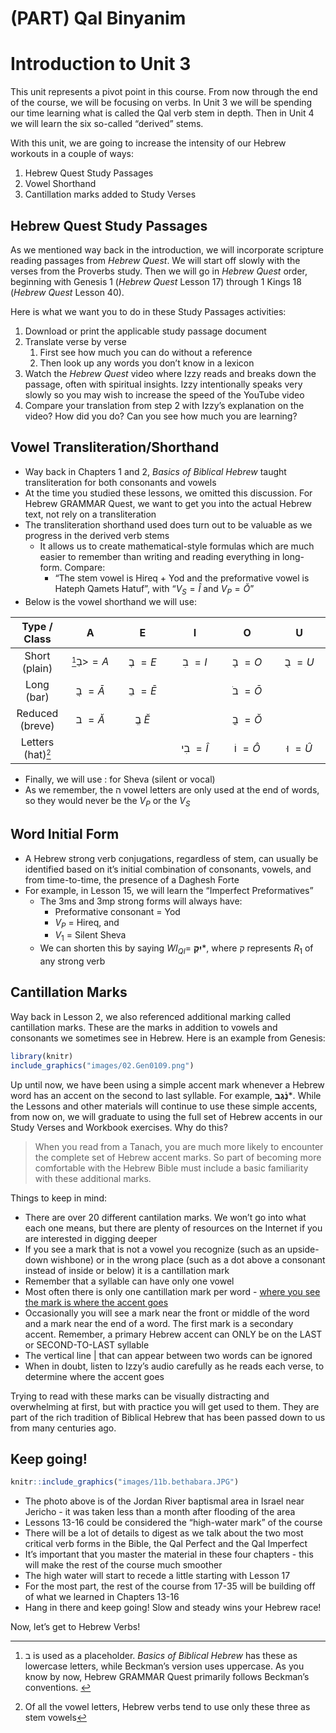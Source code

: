 # (PART) Qal Binyanim {-}

# Introduction to Unit 3 {-}

This unit represents a pivot point in this course.  From now through the end of the course, we will be focusing on verbs.  In Unit 3 we will be spending our time learning what is called the Qal verb stem in depth.  Then in Unit 4 we will learn the six so-called "derived" stems.

With this unit, we are going to increase the intensity of our Hebrew workouts in a couple of ways:

1. Hebrew Quest Study Passages
2. Vowel Shorthand
2. Cantillation marks added to Study Verses

## Hebrew Quest Study Passages {-}

As we mentioned way back in the introduction, we will incorporate scripture reading passages from _Hebrew Quest_.  We will start off slowly with the verses from the Proverbs study.  Then we will go in _Hebrew Quest_ order, beginning with Genesis 1 (_Hebrew Quest_ Lesson 17) through 1 Kings 18 (_Hebrew Quest_ Lesson 40).

Here is what we want you to do in these Study Passages activities:

1. Download or print the applicable study passage document
2. Translate verse by verse
    1. First see how much you can do without a reference
    2. Then look up any words you don't know in a lexicon
3. Watch the _Hebrew Quest_ video where Izzy reads and breaks down the passage, often with spiritual insights.  Izzy intentionally speaks very slowly so you may wish to increase the speed of the YouTube video
4. Compare your translation from step 2 with Izzy's explanation on the video?  How did you do?  Can you see how much you are learning?

## Vowel Transliteration/Shorthand

* Way back in Chapters 1 and 2, _Basics of Biblical Hebrew_ taught transliteration for both consonants and vowels
* At the time you studied these lessons, we omitted this discussion. For Hebrew GRAMMAR Quest, we want to get you into the actual Hebrew text, not rely on a transliteration
* The transliteration shorthand used does turn out to be valuable as we progress in the derived verb stems
    * It allows us to create mathematical-style formulas which are much easier to remember than writing and reading everything in long-form.  Compare:
        * "The stem vowel is Hireq + Yod and the preformative vowel is Hateph Qamets Hatuf", with "$V_S = \hat I$ and $V_P = \breve O$"
* Below is the vowel shorthand we will use:

|Type / Class|A|E|I|O|U
|:-:           |:-:|:-:|:-:|:-:|:-: 
| Short (plain) |<span class="he">בַ</span><small>^[ב is used as a placeholder. _Basics of Biblical Hebrew_ has these as lowercase letters, while Beckman's version uses uppercase. As you know by now, Hebrew GRAMMAR Quest primarily follows Beckman's conventions. </small>]</small>>$= A$ | <span class="he">בֶ</span> $= E$ | <span class="he">בִ</span> $= I$  | <span class="he">בָ</span> $= O$ | <span class="he">בֻ</span> $= U$
|Long (bar) | <span class="he">בֲ</span> $= \bar A$ | <span class="he">בֵ</span> $= \bar E$| | <span class="he">בֹ</span> $= \bar O$ |
|Reduced (breve) | <span class="he">ב</span> $= \breve A$ | <span class="he">בֱ</span> $\breve E$ | | <span class="he">בֳ</span> $= \breve O$ |
| Letters (hat)<small>^[Of all the vowel letters, Hebrew verbs tend to use only these three as stem vowels</small>]</small>| | |<span class="he">בִי</span> $= \hat I$ |<span class="he">וֹ</span> $= \hat O$ | <span class="he">וּ</span> $= \hat U$

* Finally, we will use $:$ for Sheva (silent or vocal)
* As we remember, the ה vowel letters are only used at the end of words, so they would never be the $V_P$ or the $V_S$

## Word Initial Form

* A Hebrew strong verb conjugations, regardless of stem, can usually be identified based on it's initial combination of consonants, vowels, and from time-to-time, the presence of a Daghesh Forte
* For example, in Lesson 15, we will learn the "Imperfect Preformatives"
    * The 3ms and 3mp strong forms will always have:
        * Preformative consonant = Yod
        * $V_P$ = Hireq, and
        * $V_1$ = Silent Sheva
    * We can shorten this by saying $WI_{QI} =$ **יִקְ***, where ק represents $R_1$ of any strong verb

## Cantillation Marks {-}

Way back in Lesson 2, we also referenced additional marking called cantillation marks.  These are the marks in addition to vowels and consonants we sometimes see in Hebrew.  Here is an example from Genesis:
```r
library(knitr)
include_graphics("images/02.Gen0109.png")
```

Up until now, we have been using a simple accent mark whenever a Hebrew word has an accent on the second to last syllable.  For example, **נֶ֫גֶב***.  While the Lessons and other materials will continue to use these simple accents, from now on, we will graduate to using the full set of Hebrew accents in our Study Verses and Workbook exercises.  Why do this?

>When you read from a Tanach, you are much more likely to encounter the complete set of Hebrew accent marks.  So part of becoming more comfortable with the Hebrew Bible must include a basic familiarity with these additional marks. 

Things to keep in mind:

* There are over 20 different cantilation marks.  We won't go into what each one means, but there are plenty of resources on the Internet if you are interested in digging deeper
* If you see a mark that is not a vowel you recognize (such as an upside-down wishbone) or in the wrong place (such as a dot above a consonant instead of inside or below) it is a cantillation mark
* Remember that a syllable can have only one vowel
* Most often there is only one cantillation mark per word - <u>where you see the mark is where the accent goes</u>
* Occasionally you will see a mark near the front or middle of the word and a mark near the end of a word.  The first mark is a secondary accent.  Remember, a primary Hebrew accent can ONLY be on the LAST or SECOND-TO-LAST syllable
* The vertical line | that can appear between two words can be ignored
* When in doubt, listen to Izzy's audio carefully as he reads each verse, to determine where the accent goes

Trying to read with these marks can be visually distracting and overwhelming at first, but with practice you will get used to them.  They are part of the rich tradition of Biblical Hebrew that has been passed down to us from many centuries ago.

## Keep going! {-}


```r

knitr::include_graphics("images/11b.bethabara.JPG")
``` 


* The photo above is of the Jordan River baptismal area in Israel near Jericho - it was taken less than a month after flooding of the area
* Lessons 13-16 could be considered the "high-water mark" of the course
* There will be a lot of details to digest as we talk about the two most critical verb forms in the Bible, the Qal Perfect and the Qal Imperfect
* It's important that you master the material in these four chapters - this will make the rest of the course much smoother 
* The high water will start to recede a little starting with Lesson 17
* For the most part, the rest of the course from 17-35 will be building off of what we learned in Chapters 13-16
* Hang in there and keep going!  Slow and steady wins your Hebrew race!


Now, let's get to Hebrew Verbs!

